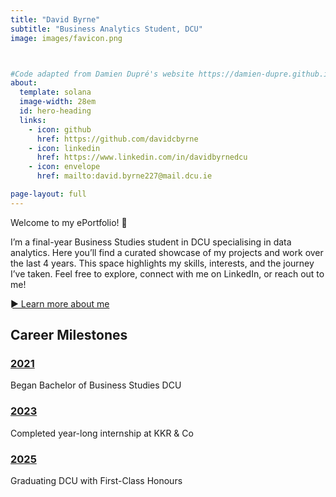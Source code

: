 ```yaml
---
title: "David Byrne"
subtitle: "Business Analytics Student, DCU"
image: images/favicon.png



#Code adapted from Damien Dupré's website https://damien-dupre.github.io/
about:
  template: solana
  image-width: 28em
  id: hero-heading
  links:
    - icon: github
      href: https://github.com/davidcbyrne
    - icon: linkedin
      href: https://www.linkedin.com/in/davidbyrnedcu
    - icon: envelope
      href: mailto:david.byrne227@mail.dcu.ie

page-layout: full
---
```


::: {#hero-heading}
Welcome to my ePortfolio! 👋 

I'm a final-year Business Studies student in DCU specialising in data analytics. Here you'll find a curated showcase of my projects and work over the last 4 years. This space highlights my skills, interests, and the journey I've taken. Feel free to explore, connect with me on LinkedIn, or reach out to me!


[► Learn more about me](about.qmd){.btn .btn-primary}

:::

## Career Milestones

::: {.skill-grid}

::: {.skill-card}
### [2021](about_experience/dcu.qmd){.projects-link}
Began Bachelor of Business Studies DCU
:::

::: {.skill-card}
### [2023](about_experience/kkr.qmd){.projects-link}
Completed year-long internship at KKR & Co
:::

::: {.skill-card}
### [2025](projects.qmd){.projects-link}
Graduating DCU with First-Class Honours
:::

:::





